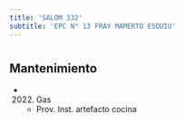 ```yaml
---
title: 'SALOM 332'
subtitle: 'EPC N° 13 FRAY MAMERTO ESQUIU'
---
```


#


## Mantenimiento

*  (2022) Gas 
    + Prov. Inst. artefacto cocina



